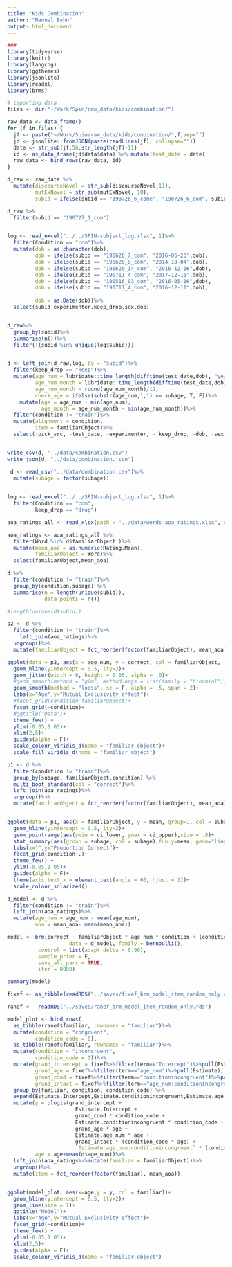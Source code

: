 ```yaml
---
title: "Kids Combination"
author: "Manuel Bohn"
output: html_document
---
```


```r
###
library(tidyverse)
library(knitr)
library(langcog)
library(ggthemes)
library(jsonlite)
library(readxl)
library(brms)

# importing data
files <- dir("~/Work/Spin/raw_data/kids/combination/")

raw_data <- data_frame()
for (f in files) {
  jf <- paste("~/Work/Spin/raw_data/kids/combination/",f,sep="")
  jd <- jsonlite::fromJSON(paste(readLines(jf), collapse=""))
  date <- str_sub(jf,56,str_length(jf)-11)
  id <- as_data_frame(jd$data$data) %>% mutate(test_date = date)
  raw_data <- bind_rows(raw_data, id)
}

d_raw <- raw_data %>%
  mutate(discourseNovel = str_sub(discourseNovel,11),
         mutExNovel = str_sub(mutExNovel, 10),
         subid = ifelse(subid == "190726_6_come", "190726_6_com", subid))

d_raw %>%
  filter(subid == "190727_1_com")


log <- read_excel("../../SPIN-subject_log.xlsx", 1)%>%
  filter(Condition == "com")%>%
  mutate(dob = as.character(dob),
         dob = ifelse(subid == "190620_7_com", "2016-06-20",dob),
         dob = ifelse(subid == "190620_8_com", "2014-10-04",dob),
         dob = ifelse(subid == "190620_14_com", "2016-12-16",dob),
         dob = ifelse(subid == "190711_4_com", "2017-12-11",dob),
         dob = ifelse(subid == "190516_03_com", "2016-05-16",dob),
         dob = ifelse(subid == "190711_4_com", "2016-12-11",dob),
         
         dob = as.Date(dob))%>%
  select(subid,experimenter,keep_drop,sex,dob)


d_raw%>%
  group_by(subid)%>%
  summarise(n())%>%
  filter(!(subid %in% unique(log$subid)))


d <- left_join(d_raw,log, by = "subid")%>%
  filter(keep_drop == "keep")%>%
  mutate(age_num = lubridate::time_length(difftime(test_date,dob), "years"),
         age_num_month = lubridate::time_length(difftime(test_date,dob), "month"),
         age_num_month = round(age_num_month)/12,
         check_age = ifelse(substr(age_num,1,1) == subage, T, F))%>%
    mutate(age = age_num - min(age_num),
           age_month = age_num_month - min(age_num_month))%>%
  filter(condition != "train")%>%
  mutate(alignment = condition,
         item = familiarObject)%>%
  select(-pick_src, -test_date, -experimenter, - keep_drop, -dob, -sex, -check_age, - condition, -familiarObject, -rt)


write_csv(d, "../data/combination.csv")
write_json(d, "../data/combination.json")

 d <- read_csv("../data/combination.csv")%>%
  mutate(subage = factor(subage))

 
log <- read_excel("../../SPIN-subject_log.xlsx", 1)%>%
  filter(Condition == "com", 
         keep_drop == "drop") 

```

```r
aoa_ratings_all <- read_xlsx(path = "../data/words_aoa_ratings.xlsx", sheet = 1)

aoa_ratings <- aoa_ratings_all %>%
  filter(Word %in% d$familiarObject )%>%
  mutate(mean_aoa = as.numeric(Rating.Mean),
         familiarObject = Word)%>%
  select(familiarObject,mean_aoa)
```



```r
d %>%
  filter(condition != "train")%>%
  group_by(condition,subage) %>%
  summarise(n = length(unique(subid)),
            data_points = n())

#length(unique(d$subid))
```

```r
p2 <- d %>%
  filter(condition != "train")%>%
    left_join(aoa_ratings)%>%
  ungroup()%>%
  mutate(familiarObject = fct_reorder(factor(familiarObject), mean_aoa))

ggplot(data = p2, aes(x = age_num, y = correct, col = familiarObject, fill = familiarObject)) +
  geom_hline(yintercept = 0.5, lty=2)+
  geom_jitter(width = 0, height = 0.05, alpha = .6)+
  #geom_smooth(method = "glm", method.args = list(family = "binomial"), se = F, alpha = .5)+
  geom_smooth(method = "loess", se = F, alpha = .5, span = 2)+
  labs(x="Age",y="Mutual Exclusivity effect")+
  #facet_grid(condition~familiarObject)+
  facet_grid(~condition)+
  #ggtitle("Data")+
  theme_few() +
  ylim(-0.05,1.05)+
  xlim(2,5)+
  guides(alpha = F)+ 
  scale_colour_viridis_d(name = "familiar object")+
  scale_fill_viridis_d(name = "familiar object")
```

```r
p1 <- d %>%
  filter(condition != "train")%>%
  group_by(subage, familiarObject,condition) %>%
  multi_boot_standard(col = "correct")%>%
  left_join(aoa_ratings)%>%
  ungroup()%>%
  mutate(familiarObject = fct_reorder(factor(familiarObject), mean_aoa))


ggplot(data = p1, aes(x = familiarObject, y = mean, group=1, col = subage)) +
  geom_hline(yintercept = 0.5, lty=2)+
  geom_pointrange(aes(ymin = ci_lower, ymax = ci_upper),size = .8)+
  stat_summary(aes(group = subage, col = subage),fun.y=mean, geom="line")+
  labs(x="",y="Proportion Correct")+
  facet_grid(condition~.)+
  theme_few() +
  ylim(-0.05,1.05)+
  guides(alpha = F)+
  theme(axis.text.x = element_text(angle = 60, hjust = 1))+
  scale_colour_solarized()
```



```r
d_model <- d %>%
  filter(condition != "train")%>%
  left_join(aoa_ratings)%>%
  mutate(age_num = age_num - mean(age_num),
         aoa = mean_aoa- mean(mean_aoa))

model <- brm(correct ~ familiarObject * age_num * condition + (condition|subid),
                    data = d_model, family = bernoulli(),
          control = list(adapt_delta = 0.99),
          sample_prior = F,
          save_all_pars = TRUE,
          iter = 8000)

summary(model)

```



```r
fixef <- as_tibble(readRDS("../saves/fixef_brm_model_item_random_only.rds"), rownames = "term")

ranef <-  readRDS("../saves/ranef_brm_model_item_random_only.rds")

model_plot <- bind_rows(
  as_tibble(ranef$familiar, rownames = "familiar")%>%
  mutate(condition = "congruent",
         condition_code = 0),
  as_tibble(ranef$familiar, rownames = "familiar")%>%
  mutate(condition = "incongruent",
         condition_code = 1))%>%
  mutate(grand_intercept = fixef%>%filter(term=="Intercept")%>%pull(Estimate),
         grand_age = fixef%>%filter(term=="age_num")%>%pull(Estimate),
         grand_cond = fixef%>%filter(term=="conditionincongruent")%>%pull(Estimate),
         grand_intact = fixef%>%filter(term=="age_num:conditionincongruent")%>%pull(Estimate))%>%
  group_by(familiar, condition, condition_code) %>%
  expand(Estimate.Intercept,Estimate.conditionincongruent,Estimate.age_num,`Estimate.age_num:conditionincongruent`,grand_intercept,grand_age,grand_cond,grand_intact,age = d$age_num - mean(d$age_num))%>%
  mutate(y = plogis(grand_intercept + 
                      Estimate.Intercept +
                      grand_cond * condition_code +
                      Estimate.conditionincongruent * condition_code +
                      grand_age * age +
                      Estimate.age_num * age +
                      grand_intact * (condition_code * age) +
                      `Estimate.age_num:conditionincongruent` * (condition_code * age)),
         age = age+mean(d$age_num))%>%
  left_join(aoa_ratings%>%mutate(familiar = familiarObject))%>%
  ungroup()%>%
  mutate(item = fct_reorder(factor(familiar), mean_aoa))


ggplot(model_plot, aes(x=age,y = y, col = familiar))+
  geom_hline(yintercept = 0.5, lty=2)+
  geom_line(size = 1)+
  ggtitle("Model")+
  labs(x="Age",y="Mutual Exclusivity effect")+
  facet_grid(~condition)+
  theme_few() +
  ylim(-0.05,1.05)+
  xlim(2,5)+
  guides(alpha = F)+ 
  scale_colour_viridis_d(name = "familiar object")
```

